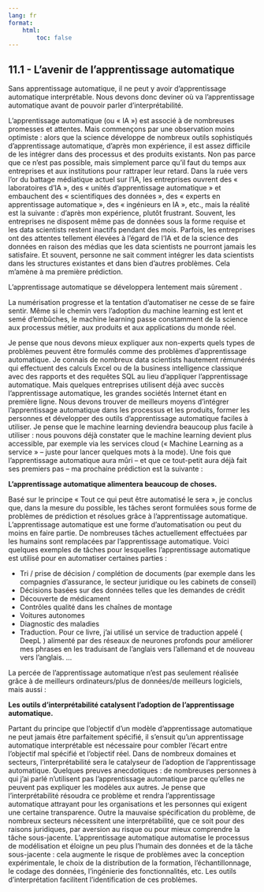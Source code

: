 ```yaml
---
lang: fr
format:
    html:
        toc: false
---
```


## 11.1 - L'avenir de l'apprentissage automatique

Sans apprentissage automatique, il ne peut y avoir d’apprentissage automatique interprétable. Nous devons donc deviner où va l’apprentissage automatique avant de pouvoir parler d’interprétabilité.

L’apprentissage automatique (ou « IA ») est associé à de nombreuses promesses et attentes. Mais commençons par une observation moins optimiste : alors que la science développe de nombreux outils sophistiqués d’apprentissage automatique, d’après mon expérience, il est assez difficile de les intégrer dans des processus et des produits existants. Non pas parce que ce n’est pas possible, mais simplement parce qu’il faut du temps aux entreprises et aux institutions pour rattraper leur retard. Dans la ruée vers l'or du battage médiatique actuel sur l'IA, les entreprises ouvrent des « laboratoires d'IA », des « unités d'apprentissage automatique » et embauchent des « scientifiques des données », des « experts en apprentissage automatique », des « ingénieurs en IA », etc., mais la réalité est la suivante : d'après mon expérience, plutôt frustrant. Souvent, les entreprises ne disposent même pas de données sous la forme requise et les data scientists restent inactifs pendant des mois. Parfois, les entreprises ont des attentes tellement élevées à l’égard de l’IA et de la science des données en raison des médias que les data scientists ne pourront jamais les satisfaire. Et souvent, personne ne sait comment intégrer les data scientists dans les structures existantes et dans bien d’autres problèmes. Cela m’amène à ma première prédiction.

L'apprentissage automatique se développera lentement mais sûrement .

La numérisation progresse et la tentation d’automatiser ne cesse de se faire sentir. Même si le chemin vers l’adoption du machine learning est lent et semé d’embûches, le machine learning passe constamment de la science aux processus métier, aux produits et aux applications du monde réel.

Je pense que nous devons mieux expliquer aux non-experts quels types de problèmes peuvent être formulés comme des problèmes d'apprentissage automatique. Je connais de nombreux data scientists hautement rémunérés qui effectuent des calculs Excel ou de la business intelligence classique avec des rapports et des requêtes SQL au lieu d'appliquer l'apprentissage automatique. Mais quelques entreprises utilisent déjà avec succès l’apprentissage automatique, les grandes sociétés Internet étant en première ligne. Nous devons trouver de meilleurs moyens d’intégrer l’apprentissage automatique dans les processus et les produits, former les personnes et développer des outils d’apprentissage automatique faciles à utiliser. Je pense que le machine learning deviendra beaucoup plus facile à utiliser : nous pouvons déjà constater que le machine learning devient plus accessible, par exemple via les services cloud (« Machine Learning as a service » – juste pour lancer quelques mots à la mode). Une fois que l’apprentissage automatique aura mûri – et que ce tout-petit aura déjà fait ses premiers pas – ma prochaine prédiction est la suivante :

**L’apprentissage automatique alimentera beaucoup de choses.**

Basé sur le principe « Tout ce qui peut être automatisé le sera », je conclus que, dans la mesure du possible, les tâches seront formulées sous forme de problèmes de prédiction et résolues grâce à l'apprentissage automatique. L’apprentissage automatique est une forme d’automatisation ou peut du moins en faire partie. De nombreuses tâches actuellement effectuées par les humains sont remplacées par l’apprentissage automatique. Voici quelques exemples de tâches pour lesquelles l’apprentissage automatique est utilisé pour en automatiser certaines parties :

- Tri / prise de décision / complétion de documents (par exemple dans les compagnies d'assurance, le secteur juridique ou les cabinets de conseil)
- Décisions basées sur des données telles que les demandes de crédit
- Découverte de médicament
- Contrôles qualité dans les chaînes de montage
- Voitures autonomes
- Diagnostic des maladies
- Traduction. Pour ce livre, j'ai utilisé un service de traduction appelé ( DeepL ) alimenté par des réseaux de neurones profonds pour améliorer mes phrases en les traduisant de l'anglais vers l'allemand et de nouveau vers l'anglais.
…

La percée de l’apprentissage automatique n’est pas seulement réalisée grâce à de meilleurs ordinateurs/plus de données/de meilleurs logiciels, mais aussi :

**Les outils d’interprétabilité catalysent l’adoption de l’apprentissage automatique.**

Partant du principe que l’objectif d’un modèle d’apprentissage automatique ne peut jamais être parfaitement spécifié, il s’ensuit qu’un apprentissage automatique interprétable est nécessaire pour combler l’écart entre l’objectif mal spécifié et l’objectif réel. Dans de nombreux domaines et secteurs, l’interprétabilité sera le catalyseur de l’adoption de l’apprentissage automatique. Quelques preuves anecdotiques : de nombreuses personnes à qui j'ai parlé n'utilisent pas l'apprentissage automatique parce qu'elles ne peuvent pas expliquer les modèles aux autres. Je pense que l’interprétabilité résoudra ce problème et rendra l’apprentissage automatique attrayant pour les organisations et les personnes qui exigent une certaine transparence. Outre la mauvaise spécification du problème, de nombreux secteurs nécessitent une interprétabilité, que ce soit pour des raisons juridiques, par aversion au risque ou pour mieux comprendre la tâche sous-jacente. L'apprentissage automatique automatise le processus de modélisation et éloigne un peu plus l'humain des données et de la tâche sous-jacente : cela augmente le risque de problèmes avec la conception expérimentale, le choix de la distribution de la formation, l'échantillonnage, le codage des données, l'ingénierie des fonctionnalités, etc. Les outils d’interprétation facilitent l’identification de ces problèmes.
